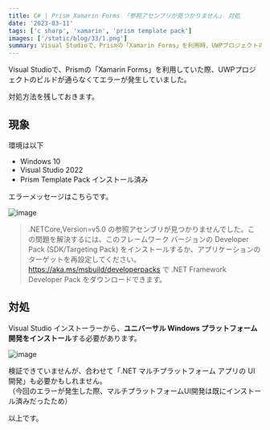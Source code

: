 ---
title: C# | Prism Xamarin Forms 「参照アセンブリが見つかりません」 対処
date: '2023-03-11'
tags: ['c sharp', 'xamarin', 'prism template pack']
images: ['/static/blog/33/1.png']
summary: Visual Studioで、Prismの「Xamarin Forms」を利用時、UWPプロジェクトのビルドが通らずエラーが発生する際の対処方法
---

Visual Studioで、Prismの「Xamarin Forms」を利用していた際、UWPプロジェクトのビルドが通らなくてエラーが発生していました。

対処方法を残しておきます。

## 現象

環境は以下

- Windows 10
- Visual Studio 2022
- Prism Template Pack インストール済み

エラーメッセージはこちらです。

![image](/static/blog/33/1.png)

> .NETCore,Version=v5.0 の参照アセンブリが見つかりませんでした。この問題を解決するには、このフレームワーク バージョンの Developer Pack (SDK/Targeting Pack) をインストールするか、アプリケーションのターゲットを再設定してください。https://aka.ms/msbuild/developerpacks で .NET Framework Developer Pack をダウンロードできます。


## 対処

Visual Studio インストーラーから、**ユニバーサル Windows プラットフォーム開発をインストール**する必要があります。

![image](/static/blog/33/3.png)

検証できていませんが、合わせて「.NET マルチプラットフォーム アプリの UI開発」も必要かもしれません。  
（今回のエラーが発生した際、マルチプラットフォームUI開発は既にインストール済みだったため）  

以上です。